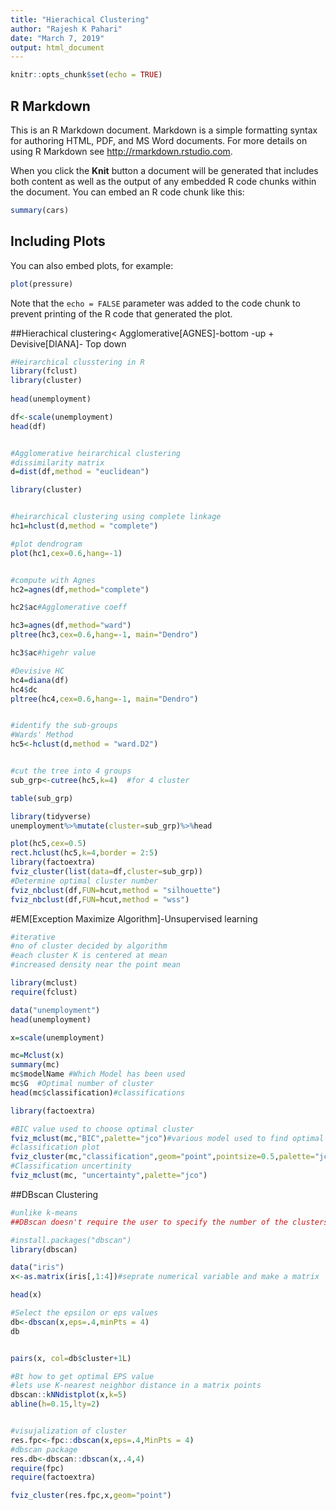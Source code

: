 ```yaml
---
title: "Hierachical Clustering"
author: "Rajesh K Pahari"
date: "March 7, 2019"
output: html_document
---
```


```r
knitr::opts_chunk$set(echo = TRUE)
```

## R Markdown

This is an R Markdown document. Markdown is a simple formatting syntax for authoring HTML, PDF, and MS Word documents. For more details on using R Markdown see <http://rmarkdown.rstudio.com>.

When you click the **Knit** button a document will be generated that includes both content as well as the output of any embedded R code chunks within the document. You can embed an R code chunk like this:

```r
summary(cars)
```

## Including Plots

You can also embed plots, for example:

```r
plot(pressure)
```

Note that the `echo = FALSE` parameter was added to the code chunk to prevent printing of the R code that generated the plot.

##Hierachical clustering< Agglomerative[AGNES]-bottom -up + Devisive[DIANA]- Top down

```r
#Heirarchical clusstering in R
library(fclust)
library(cluster)
  
head(unemployment)

df<-scale(unemployment)
head(df)


#Agglomerative heirarchical clustering
#dissimilarity matrix
d=dist(df,method = "euclidean")

library(cluster)


#heirarchical clustering using complete linkage
hc1=hclust(d,method = "complete")

#plot dendrogram
plot(hc1,cex=0.6,hang=-1)


#compute with Agnes
hc2=agnes(df,method="complete")

hc2$ac#Agglomerative coeff

hc3=agnes(df,method="ward")
pltree(hc3,cex=0.6,hang=-1, main="Dendro")

hc3$ac#higehr value

#Devisive HC
hc4=diana(df)
hc4$dc
pltree(hc4,cex=0.6,hang=-1, main="Dendro")


#identify the sub-groups
#Wards' Method
hc5<-hclust(d,method = "ward.D2")


#cut the tree into 4 groups
sub_grp<-cutree(hc5,k=4)  #for 4 cluster

table(sub_grp)

library(tidyverse)
unemployment%>%mutate(cluster=sub_grp)%>%head

plot(hc5,cex=0.5)
rect.hclust(hc5,k=4,border = 2:5)
library(factoextra)
fviz_cluster(list(data=df,cluster=sub_grp))
#Determine optimal cluster number
fviz_nbclust(df,FUN=hcut,method = "silhouette")
fviz_nbclust(df,FUN=hcut,method = "wss")
```
#EM[Exception Maximize Algorithm]-Unsupervised learning
```r
#iterative
#no of cluster decided by algorithm
#each cluster K is centered at mean
#increased density near the point mean

library(mclust)
require(fclust)

data("unemployment")
head(unemployment)

x=scale(unemployment)

mc=Mclust(x)
summary(mc)
mc$modelName #Which Model has been used
mc$G  #Optimal number of cluster
head(mc$classification)#classifications

library(factoextra)

#BIC value used to choose optimal cluster
fviz_mclust(mc,"BIC",palette="jco")#various model used to find optimal cluster
#classification plot
fviz_cluster(mc,"classification",geom="point",pointsize=0.5,palette="jco")
#Classification uncertinity
fviz_mclust(mc, "uncertainty",palette="jco")

```
##DBscan Clustering
```r
#unlike k-means
##DBscan doesn't require the user to specify the number of the clusters

#install.packages("dbscan")
library(dbscan)

data("iris")
x<-as.matrix(iris[,1:4])#seprate numerical variable and make a matrix

head(x)

#Select the epsilon or eps values
db<-dbscan(x,eps=.4,minPts = 4)
db


pairs(x, col=db$cluster+1L)

#Bt how to get optimal EPS value 
#lets use K-nearest neighbor distance in a matrix points
dbscan::kNNdistplot(x,k=5)
abline(h=0.15,lty=2)


#visujalization of cluster
res.fpc<-fpc::dbscan(x,eps=.4,MinPts = 4)
#dbscan package
res.db<-dbscan::dbscan(x,.4,4)
require(fpc)
require(factoextra)

fviz_cluster(res.fpc,x,geom="point")



```


